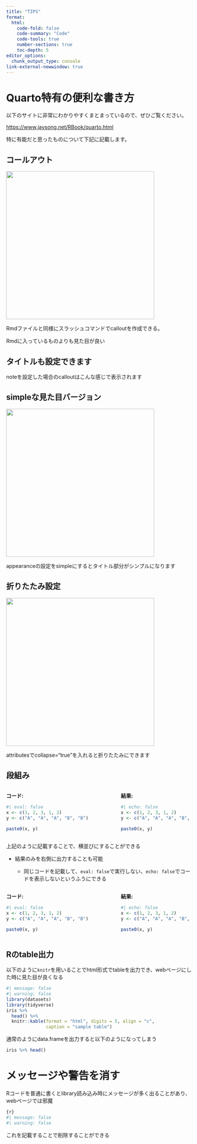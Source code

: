 ---
title: "TIPS"
format:
  html:
    code-fold: false
    code-summary: "Code"
    code-tools: true
    number-sections: true
    toc-depth: 5
editor_options:
  chunk_output_type: console
link-external-newwindow: true
---

# Quarto特有の便利な書き方

以下のサイトに非常にわかりやすくまとまっているので、ぜひご覧ください。

<https://www.jaysong.net/RBook/quarto.html>

特に有能だと思ったものについて下記に記載します。

## コールアウト

![](images/スクリーンショット%202024-05-26%2015.06.51.png){width="400"}

Rmdファイルと同様にスラッシュコマンドでcalloutを作成できる。

Rmdに入っているものよりも見た目が良い

::: callout-note
## タイトルも設定できます

noteを設定した場合のcalloutはこんな感じで表示されます
:::

::: {.callout-note appearance="simple"}
## simpleな見た目バージョン

![](images/スクリーンショット%202024-05-26%2015.08.48.png){width="400"}

appearanceの設定をsimpleにするとタイトル部分がシンプルになります
:::

::: {.callout-important collapse="true"}
## 折りたたみ設定

![](images/スクリーンショット%202024-05-26%2015.11.56.png){width="400"}

attributesでcollapse="true"を入れると折りたたみにできます
:::

## 段組み

::: columns
::: {.column width="56%"}
**コード:**

```{r}
#| eval: false
x <- c(1, 2, 3, 1, 2)
y <- c("A", "A", "A", "B", "B")

paste0(x, y)
```
:::

::: {.column width="2%"}
:::

::: {.column width="42%"}
**結果:**

```{r}
#| echo: false
x <- c(1, 2, 3, 1, 2)
y <- c("A", "A", "A", "B", "B")

paste0(x, y)
```
:::
:::

上記のように記載することで、横並びにすることができる

-   結果のみを右側に出力することも可能

    -   同じコードを記載して、`eval: false`で実行しない、`echo: false`でコードを表示しないというふうにできる

::: columns
::: {.column width="56%"}
**コード:**

```{r}
#| eval: false
x <- c(1, 2, 3, 1, 2)
y <- c("A", "A", "A", "B", "B")

paste0(x, y)
```
:::

::: {.column width="2%"}
:::

::: {.column width="42%"}
**結果:**

```{r}
#| echo: false
x <- c(1, 2, 3, 1, 2)
y <- c("A", "A", "A", "B", "B")

paste0(x, y)
```
:::
:::

## Rのtable出力

以下のように`knitr`を用いることでhtml形式でtableを出力でき、webページにした時に見た目が良くなる

```{r}
#| message: false
#| warning: false
library(datasets)
library(tidyverse)
iris %>% 
  head() %>% 
  knitr::kable(format = "html", digits = 5, align = "c",
               caption = "sample table")
```

通常のようにdata.frameを出力すると以下のようになってしまう

```{r}
iris %>% head()
```

# メッセージや警告を消す

Rコードを普通に書くとlibrary読み込み時にメッセージが多く出ることがあり、webページでは邪魔

``` r
{r}
#| message: false
#| warning: false
```

これを記載することで削除することができる
